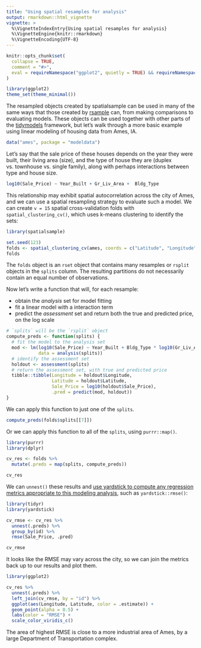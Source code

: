 ```yaml
---
title: "Using spatial resamples for analysis"
output: rmarkdown::html_vignette
vignette: >
  %\VignetteIndexEntry{Using spatial resamples for analysis}
  %\VignetteEngine{knitr::rmarkdown}
  %\VignetteEncoding{UTF-8}
---
```


```r
knitr::opts_chunk$set(
  collapse = TRUE,
  comment = "#>",
  eval = requireNamespace("ggplot2", quietly = TRUE) && requireNamespace("modeldata", quietly = TRUE)
)
```

```r
library(ggplot2)
theme_set(theme_minimal())
```


The resampled objects created by spatialsample can be used in many of the same ways that those created by [rsample](https://rsample.tidymodels.org/) can, from making comparisons to evaluating models. These objects can be used together with other parts of the [tidymodels](https://www.tidymodels.org/) framework, but let's walk through a more basic example using linear modeling of housing data from Ames, IA.

```r
data("ames", package = "modeldata")
```

Let's say that the sale price of these houses depends on the year they were built, their living area (size), and the type of house they are (duplex vs. townhouse vs. single family), along with perhaps interactions between type and house size. 

```r
log10(Sale_Price) ~ Year_Built + Gr_Liv_Area +  Bldg_Type
```

This relationship may exhibit spatial autocorrelation across the city of Ames, and we can use a spatial resampling strategy to evaluate such a model. We can create `v = 15` spatial cross-validation folds with `spatial_clustering_cv()`, which uses k-means clustering to identify the sets:

```r
library(spatialsample)

set.seed(123)
folds <- spatial_clustering_cv(ames, coords = c("Latitude", "Longitude"), v = 15)
folds
```

The `folds` object is an `rset` object that contains many resamples or `rsplit` objects in the `splits` column. The resulting partitions do not necessarily contain an equal number of observations.

Now let's write a function that will, for each resample:

- obtain the _analysis_ set for model fitting
- fit a linear model with a interaction term
- predict the _assessment_ set and return both the true and predicted price, on the log scale


```r
# `splits` will be the `rsplit` object
compute_preds <- function(splits) {
  # fit the model to the analysis set
  mod <- lm(log10(Sale_Price) ~ Year_Built + Bldg_Type * log10(Gr_Liv_Area), 
            data = analysis(splits))
  # identify the assessment set
  holdout <- assessment(splits)
  # return the assessment set, with true and predicted price
  tibble::tibble(Longitude = holdout$Longitude, 
                 Latitude = holdout$Latitude,
                 Sale_Price = log10(holdout$Sale_Price), 
                 .pred = predict(mod, holdout))
}
```


We can apply this function to just one of the `splits`.

```r
compute_preds(folds$splits[[7]]) 
```


Or we can apply this function to all of the `splits`, using `purrr::map()`.

```r
library(purrr)
library(dplyr)

cv_res <- folds %>%
  mutate(.preds = map(splits, compute_preds))

cv_res
```

We can `unnest()` these results and [use yardstick to compute any regression metrics appropriate to this modeling analysis](https://yardstick.tidymodels.org/reference/index.html#section-regression-metrics), such as `yardstick::rmse()`:

```r
library(tidyr)
library(yardstick)

cv_rmse <- cv_res %>%
  unnest(.preds) %>%
  group_by(id) %>%
  rmse(Sale_Price, .pred)

cv_rmse
```

It looks like the RMSE may vary across the city, so we can join the metrics back up to our results and plot them.

```r
library(ggplot2)

cv_res %>%
  unnest(.preds) %>%
  left_join(cv_rmse, by = "id") %>%
  ggplot(aes(Longitude, Latitude, color = .estimate)) + 
  geom_point(alpha = 0.5) +
  labs(color = "RMSE") +
  scale_color_viridis_c()
```

The area of highest RMSE is close to a more industrial area of Ames, by a large Department of Transportation complex.
